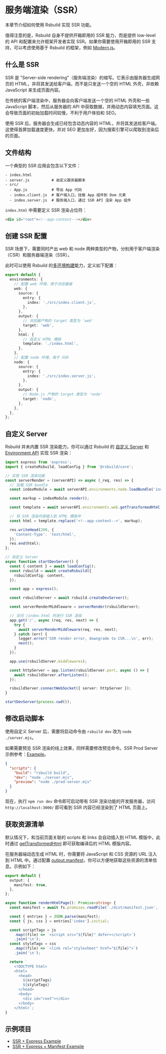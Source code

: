 # 服务端渲染（SSR）

本章节介绍如何使用 Rsbuild 实现 SSR 功能。

值得注意的是，Rsbuild 自身不提供开箱即用的 SSR 能力，而是提供 low-level 的 API 和配置来允许框架开发者实现 SSR。如果你需要使用开箱即用的 SSR 支持，可以考虑使用基于 Rsbuild 的框架，例如 [Modern.js](https://github.com/web-infra-dev/modern.js)。

## 什么是 SSR

SSR 是 "Server-side rendering"（服务端渲染）的缩写。它表示由服务器生成网页的 HTML，并将其发送给客户端，而不是只发送一个空的 HTML 外壳，并依赖 JavaScript 来生成页面内容。

在传统的客户端渲染中，服务器会向客户端发送一个空的 HTML 外壳和一些 JavaScript 脚本，然后从服务器的 API 中获取数据，并用动态内容填充页面。这会导致页面的初始加载时间较慢，不利于用户体验和 SEO。

使用 SSR 后，服务器会生成已经包含动态内容的 HTML，并将其发送给客户端。这使得首屏加载速度更快，并对 SEO 更加友好，因为搜索引擎可以爬取到渲染后的页面。

## 文件结构

一个典型的 SSR 应用会包含以下文件：

```
- index.html
- server.js          # 自定义服务器脚本
- src/
  - App.js           # 导出 App 代码
  - index.client.js  # 客户端入口，挂载 App 组件到 Dom 元素
  - index.server.js  # 服务端入口，通过 SSR API 渲染 App 组件
```

`index.html` 中需要定义 SSR 渲染占位符：

```html
<div id="root"><!--app-content--></div>
```

## 创建 SSR 配置

SSR 场景下，需要同时产出 web 和 node 两种类型的产物，分别用于客户端渲染（CSR）和服务器端渲染（SSR）。

此时可以使用 Rsbuild 的[多环境构建](/guide/advanced/environments)能力，定义如下配置：

```ts title="rsbuild.config.ts"
export default {
  environments: {
    // 配置 web 环境，用于浏览器端
    web: {
      source: {
        entry: {
          index: './src/index.client.js',
        },
      },
      output: {
        // 浏览器产物的 target 类型为 'web'
        target: 'web',
      },
      html: {
        // 自定义 HTML 模版
        template: './index.html',
      },
    },
    // 配置 node 环境，用于 SSR
    node: {
      source: {
        entry: {
          index: './src/index.server.js',
        },
      },
      output: {
        // Node.js 产物的 target 类型为 'node'
        target: 'node',
      },
    },
  },
};
```

## 自定义 Server

Rsbuild 并未内置 SSR 渲染能力，你可以通过 Rsbuild 的 [自定义 Server](/guide/basic/server#自定义-server) 和 [Environment API](/guide/advanced/environments#environment-api) 实现 SSR 渲染：

```ts title=server.mjs
import express from 'express';
import { createRsbuild, loadConfig } from '@rsbuild/core';

// 实现 SSR 渲染功能
const serverRender = (serverAPI) => async (_req, res) => {
  // 加载 SSR bundle
  const indexModule = await serverAPI.environments.node.loadBundle('index');

  const markup = indexModule.render();

  const template = await serverAPI.environments.web.getTransformedHtml('index');

  // 将 SSR 渲染内容插入到 HTML 模版中
  const html = template.replace('<!--app-content-->', markup);

  res.writeHead(200, {
    'Content-Type': 'text/html',
  });
  res.end(html);
};

// 自定义 Server
async function startDevServer() {
  const { content } = await loadConfig();
  const rsbuild = await createRsbuild({
    rsbuildConfig: content,
  });

  const app = express();

  const rsbuildServer = await rsbuild.createDevServer();

  const serverRenderMiddleware = serverRender(rsbuildServer);

  // 访问 /index.html 时进行 SSR 渲染
  app.get('/', async (req, res, next) => {
    try {
      await serverRenderMiddleware(req, res, next);
    } catch (err) {
      logger.error('SSR render error, downgrade to CSR...\n', err);
      next();
    }
  });

  app.use(rsbuildServer.middlewares);

  const httpServer = app.listen(rsbuildServer.port, async () => {
    await rsbuildServer.afterListen();
  });

  rsbuildServer.connectWebSocket({ server: httpServer });
}

startDevServer(process.cwd());
```

## 修改启动脚本

使用自定义 Server 后，需要将启动命令由 `rsbuild dev` 改为 `node ./server.mjs`。

如果需要预览 SSR 渲染的线上效果，同样需要修改预览命令。SSR Prod Server 示例参考：[Example](https://github.com/rspack-contrib/rstack-examples/blob/main/rsbuild/ssr-express/prod-server.mjs)。

```json title=package.json
{
  "scripts": {
    "build": "rsbuild build",
    "dev": "node ./server.mjs",
    "preview": "node ./prod-server.mjs"
  }
}
```

现在，执行 `npm run dev` 命令即可启动带有 SSR 渲染功能的开发服务器，访问 `http://localhost:3000/` 即可看到 SSR 内容已经渲染到了 HTML 页面上。

## 获取资源清单

默认情况下，和当前页面关联的 scripts 和 links 会自动插入到 HTML 模版中，此时通过 [getTransformedHtml](/api/javascript-api/environment-api#gettransformedhtml) 即可获取编译后的 HTML 模版内容。

在服务器端动态生成 HTML 时，你需要将 JavaScript 和 CSS 资源的 URL 注入到 HTML 中。通过配置 [output.manifest](/config/output/manifest)，你可以方便地获取这些资源的清单信息。示例如下：

```ts title="rsbuild.config.ts"
export default {
  output: {
    manifest: true,
  },
};
```

```ts title=server.ts
async function renderHtmlPage(): Promise<string> {
  const manifest = await fs.promises.readFile('./dist/manifest.json', 'utf-8');

  const { entries } = JSON.parse(manifest);
  const { js, css } = entries['index'].initial;

  const scriptTags = js
    .map((file) => `<script src="${file}" defer></script>`)
    .join('\n');
  const styleTags = css
    .map((file) => `<link rel="stylesheet" href="${file}">`)
    .join('\n');

  return `
    <!DOCTYPE html>
    <html>
      <head>
        ${scriptTags}
        ${styleTags}
      </head>
      <body>
        <div id="root"></div>
      </body>
    </html>`;
}
```

## 示例项目

- [SSR + Express Example](https://github.com/rspack-contrib/rstack-examples/blob/main/rsbuild/ssr-express)
- [SSR + Express + Manifest Example](https://github.com/rspack-contrib/rstack-examples/blob/main/rsbuild/ssr-express-with-manifest)
